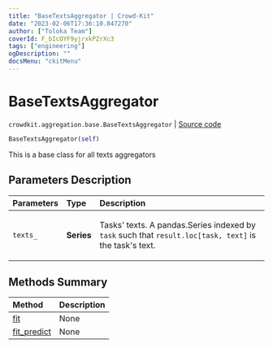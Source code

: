 ```yaml
---
title: "BaseTextsAggregator | Crowd-Kit"
date: "2023-02-06T17:36:10.847270"
author: ["Toloka Team"]
coverId: F_bIcOYF9yjrxkPZrXc3
tags: ["engineering"]
ogDescription: ""
docsMenu: "ckitMenu"
---
```


# BaseTextsAggregator
`crowdkit.aggregation.base.BaseTextsAggregator` | [Source code](https://github.com/Toloka/crowd-kit/blob/v1.2.0/crowdkit/aggregation/base/__init__.py#L116)

```python
BaseTextsAggregator(self)
```

This is a base class for all texts aggregators

## Parameters Description

| Parameters | Type | Description |
| :----------| :----| :-----------|
`texts_`|**Series**|<p>Tasks&#x27; texts. A pandas.Series indexed by `task` such that `result.loc[task, text]` is the task&#x27;s text.</p>
## Methods Summary

| Method | Description |
| :------| :-----------|
[fit](/docs-new/crowd-kit/reference/crowdkit.aggregation.base.BaseTextsAggregator.fit)| None
[fit_predict](/docs-new/crowd-kit/reference/crowdkit.aggregation.base.BaseTextsAggregator.fit_predict)| None
